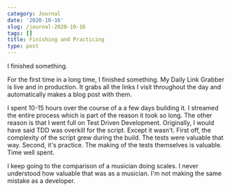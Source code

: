 ```yaml
---
category: Journal
date: '2020-10-16'
slug: /journal-2020-10-16
tags: []
title: Finishing and Practicing
type: post
---
```



I finished something. 

For the first time in a long time, I finished something. My Daily Link Grabber is live and in production. It grabs all the links I visit throughout the day and automatically makes a blog post with them. 

I spent 10-15 hours over the course of a a few days building it. I streamed the entire process which is part of the reason it took so long. The other reason is that I went full on Test Driven Development. Originally, I would have said TDD was overkill for the script. Except it wasn't. First off, the complexity of the script grew during the build. The tests were valuable that way. Second, it's practice. The making of the tests themselves is valuable. Time well spent.

I keep going to the comparison of a musician doing scales. I never understood how valuable that was as a musician. I'm not making the same mistake as a developer.